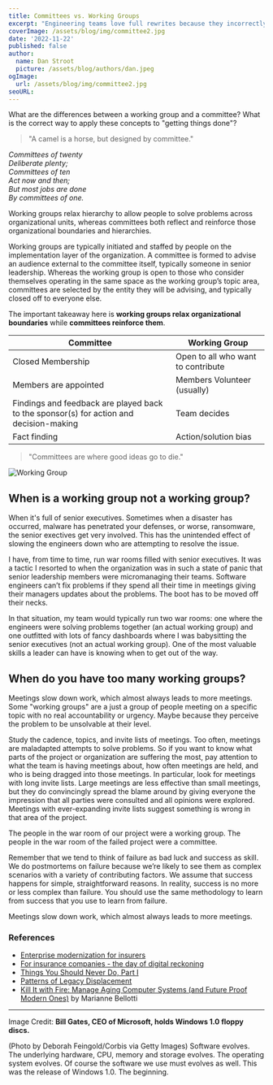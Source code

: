 ```yaml
---
title: Committees vs. Working Groups
excerpt: "Engineering teams love full rewrites because they incorrectly think of old systems as specs. They assume that since the old system works, all functional aspects have been settled. Design risks have been eliminated! They can focus purely on the technical side, add more features to the new system, or make changes to the underlying architecture without worry. However, the belief that new code is better than old is patently absurd. Old code has been used. It has been tested. Lots of bugs have been found, and more importantly fixed. So what path to take?"
coverImage: /assets/blog/img/committee2.jpg
date: '2022-11-22'
published: false
author:
  name: Dan Stroot
  picture: /assets/blog/authors/dan.jpeg
ogImage:
  url: /assets/blog/img/committee2.jpg
seoURL: 
---
```


What are the differences between a working group and a committee? What is the correct way to apply these concepts to "getting things done"?

>"A camel is a horse, but designed by committee."

_Committees of twenty<br/>Deliberate plenty;<br/>Committees of ten<br/>Act now and then;<br/>But most jobs are done<br/>By committees of one._

Working groups relax hierarchy to allow people to solve problems across organizational units, whereas committees both reflect and reinforce those organizational boundaries and hierarchies.

Working groups are typically initiated and staffed by people on the implementation layer of the organization. A committee is formed to advise an audience external to the committee itself, typically someone in senior leadership. Whereas the working group is open to those who consider themselves operating in the same space as the working group’s topic area, committees are selected by the entity they will be advising, and typically closed off to everyone else.

The important takeaway here is **working groups relax organizational boundaries** while **committees reinforce them**. 

| Committee | Working Group |
|-----------|---------------|
| Closed Membership | Open to all who want to contribute |
| Members are appointed | Members Volunteer (usually) |
| Findings and feedback are played back to the sponsor(s) for action and decision-making | Team decides |
| Fact finding | Action/solution bias |


>"Committees are where good ideas go to die."

![Working Group](/assets/blog/img/working_group.jpg)

## When is a working group not a working group?

When it's full of senior executives. Sometimes when a disaster has occurred, malware has penetrated your defenses, or worse, ransomware, the senior exectives get very involved. This has the unintended effect of slowing the engineers down who are attempting to resolve the issue. 

I have, from time to time, run war rooms filled with senior executives. It was a tactic I resorted to when the organization was in such a state of panic that senior leadership members were micromanaging their teams. Software engineers can’t fix problems if they spend all their time in meetings giving their managers updates about the problems. The boot has to be moved off their necks. 

In that situation, my team would typically run two war rooms: one where the engineers were solving problems together (an actual working group) and one outfitted with lots of fancy dashboards where I was babysitting the senior executives (not an actual working group). One of the most valuable skills a leader can have is knowing when to get out of the way. 

## When do you have too many working groups?

Meetings slow down work, which almost always leads to more meetings. Some "working groups" are a just a group of people meeting on a specific topic with no real accountability or urgency. Maybe because they perceive the problem to be unsolvable at their level. 

Study the cadence, topics, and invite lists of meetings. Too often, meetings are maladapted attempts to solve problems. So if you want to know what parts of the project or organization are suffering the most, pay attention to what the team is having meetings about, how often meetings are held, and who is being dragged into those meetings. In particular, look for meetings with long invite lists. Large meetings are less effective than small meetings, but they do convincingly spread the blame around by giving everyone the impression that all parties were consulted and all opinions were explored. Meetings with ever-expanding invite lists suggest something is wrong in that area of the project.



The people in the war room of our project were a working group. The people in the war room of the failed project were a committee. 

Remember that we tend to think of failure as bad luck and success as skill. We do postmortems on failure because we’re likely to see them as complex scenarios with a variety of contributing factors. We assume that success happens for simple, straightforward reasons. In reality, success is no more or less complex than failure. You should use the same methodology to learn from success that you use to learn from failure. 



Meetings slow down work, which almost always leads to more meetings. 


### References

- [Enterprise modernization for insurers](https://www.thoughtworks.com/en-au/insights/blog/legacy-modernization/enterprise-modernization-insurers)
- [For insurance companies - the day of digital reckoning](https://media.bain.com/Images/BAIN_BRIEF_For_insurance_companies_the_day_of_digital_reckoning.pdf)
- [Things You Should Never Do, Part I](https://www.joelonsoftware.com/2000/04/06/things-you-should-never-do-part-i/)
- [Patterns of Legacy Displacement](https://martinfowler.com/articles/patterns-legacy-displacement/)
- [Kill It with Fire: Manage Aging Computer Systems (and Future Proof Modern Ones)](https://www.amazon.com/Kill-Fire-Manage-Computer-Systems/dp/1718501188) by Marianne Bellotti

---

Image Credit: **Bill Gates, CEO of Microsoft, holds Windows 1.0 floppy discs.**

<span className="text-sm">
(Photo by Deborah Feingold/Corbis via Getty Images) Software evolves. The underlying hardware, CPU, memory and storage evolves. The operating system evolves. Of course the software we use must evolves as well. This was the release of Windows 1.0. The beginning. 
</span>
